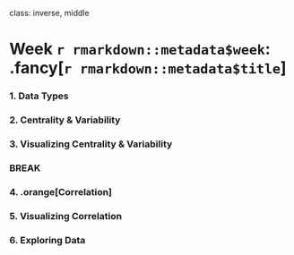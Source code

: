 
class: inverse, middle

# Week `r rmarkdown::metadata$week`: .fancy[`r rmarkdown::metadata$title`]

### 1. Data Types
### 2. Centrality & Variability
### 3. Visualizing Centrality & Variability

### BREAK

### 4. .orange[Correlation]
### 5. Visualizing Correlation
### 6. Exploring Data
